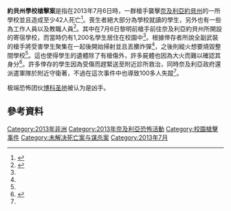 '''約貝州學校槍擊案'''是指在2013年7月6日時，一群槍手襲擊[[奈及利亞|奈及利亞]][[約貝州|約貝州]]的一所學校並且造成至少42人死亡<ref name = "Damien McElroy">{{Cite web |url= http://www.telegraph.co.uk/news/worldnews/africaandindianocean/nigeria/10163942/Extremist-attack-in-Nigeria-kills-42-at-boarding-school.html |title= Extremist attack in Nigeria kills 42 at boarding school |author= Damien McElroy |date= 2013年7月6日 |publisher= 《[[每日電訊報|每日電訊報]]》 |language= en |accessdate= 2013年7月8日 |quote=  |archive-date= 2013年8月18日 |archive-url= https://web.archive.org/web/20130818043830/http://www.telegraph.co.uk/news/worldnews/africaandindianocean/nigeria/10163942/Extremist-attack-in-Nigeria-kills-42-at-boarding-school.html |dead-url= no }}</ref>。喪生者絕大部分為學校就讀的學生，另外也有一些為工作人員以及教職人員<ref name = "澳洲人">{{Cite web |url= http://www.theaustralian.com.au/news/world/nigeria-school-attack-claims-42-lives/story-e6frg6so-1226675417375 |title= Nigeria school attack claims 42 lives |author= [[法新社|法新社]] |date= 2013年7月7日 |publisher= 《[[澳洲人報|澳洲人報]]》 |language= en |accessdate= 2013年7月8日 |quote=  |archive-date= 2013年12月21日 |archive-url= https://web.archive.org/web/20131221060730/http://www.theaustralian.com.au/news/world/nigeria-school-attack-claims-42-lives/story-e6frg6so-1226675417375 |dead-url= no }}</ref>。其中在7月6日黎明前槍手前往奈及利亞約貝州所開設的寄宿學校，而當時仍有1,200名學生居住在校園中<ref name = "Damien McElroy"/>。根據倖存者所說全副武裝的槍手將受害學生聚集在一起後開始掃射並且丟擲炸彈<ref name = "澳洲人"/>，之後則縱火想要燒毀整間學校<ref name = "Damien McElroy"/>。這也使得學生的遺體除了有槍傷外，許多屍體也因為大火而難以確認其身分<ref>{{Cite web |url= http://www.newsday.com/news/world/nigeria-school-attacked-by-islamic-militants-30-dead-1.5636183 |title= Nigeria school attacked by Islamic militants; 30 dead |author= [[美聯社|美聯社]] |date= 2013年7月6日 |publisher= 《{{Link-en|Newsday|Newsday}}》 |language= en |accessdate= 2013年7月8日 |quote=  }}{{dead link|date=2018年4月 |bot=InternetArchiveBot |fix-attempted=yes }}</ref>。許多倖存的學生因為受傷而趕緊送至附近診所救治，同時奈及利亞政府還派遣軍隊於附近守衛著，不過在這次事件中也導致100多人失蹤<ref name = "Damien McElroy"/>。

极端恐怖团伙[[博科圣地|博科圣地]]被认为是凶手。

== 參考資料 ==
{{Reflist}}

[[Category:2013年非洲|Category:2013年非洲]]
[[Category:2013年奈及利亞恐怖活動|Category:2013年奈及利亞恐怖活動]]
[[Category:校園槍擊事件|Category:校園槍擊事件]]
[[Category:未解决死亡案与谋杀案|Category:未解决死亡案与谋杀案]]
[[Category:2013年7月|Category:2013年7月]]